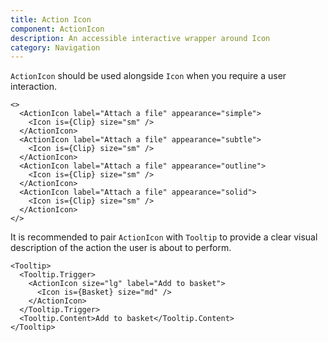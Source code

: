 ```yaml
---
title: Action Icon
component: ActionIcon
description: An accessible interactive wrapper around Icon
category: Navigation
---
```


`ActionIcon` should be used alongside `Icon` when you require a user interaction.

```tsx preview
<>
  <ActionIcon label="Attach a file" appearance="simple">
    <Icon is={Clip} size="sm" />
  </ActionIcon>
  <ActionIcon label="Attach a file" appearance="subtle">
    <Icon is={Clip} size="sm" />
  </ActionIcon>
  <ActionIcon label="Attach a file" appearance="outline">
    <Icon is={Clip} size="sm" />
  </ActionIcon>
  <ActionIcon label="Attach a file" appearance="solid">
    <Icon is={Clip} size="sm" />
  </ActionIcon>
</>
```

It is recommended to pair `ActionIcon` with `Tooltip` to provide a clear visual description of the action the user is about to perform.

```tsx preview
<Tooltip>
  <Tooltip.Trigger>
    <ActionIcon size="lg" label="Add to basket">
      <Icon is={Basket} size="md" />
    </ActionIcon>
  </Tooltip.Trigger>
  <Tooltip.Content>Add to basket</Tooltip.Content>
</Tooltip>
```
